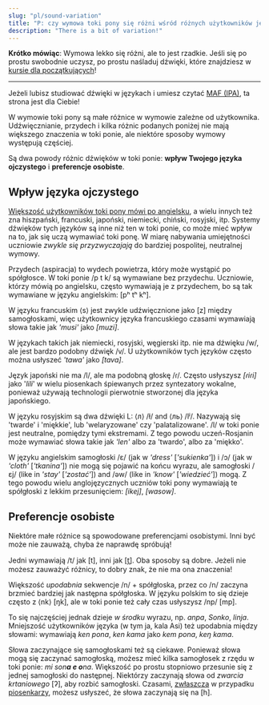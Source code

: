 ```yaml
---
slug: "pl/sound-variation"
title: "P: czy wymowa toki pony się różni wśród różnych użytkowników języka?"
description: "There is a bit of variation!"
---
```



**Krótko mówiąc**: Wymowa lekko się różni, ale to jest rzadkie. Jeśli się po prostu swobodnie uczysz, po prostu naśladuj dźwięki, które znajdziesz w [kursie dla początkujących](/pl/01)!

*** 

Jeżeli lubisz studiować dźwięki w językach i umiesz czytać [MAF (IPA)](https://pl.wikipedia.org/wiki/Międzynarodowy_alfabet_fonetyczny), ta strona jest dla Ciebie!

W wymowie toki pony są małe różnice w wymowie zależne od użytkownika. Udźwięcznianie, przydech i kilka różnic podanych poniżej nie mają większego znaczenia w toki ponie, ale niektóre sposoby wymowy występują częściej.

Są dwa powody różnic dźwięków w toki ponie: **wpływ Twojego języka ojczystego** i **preferencje osobiste**.

## Wpływ języka ojczystego

[Większość użytkowników toki pony mówi po angielsku](https://tokiponacensus.github.io/results2022/#what-languages-do-tokiponists-know), a wielu innych też zna hiszpański, francuski, japoński, niemiecki, chiński, rosyjski, itp. Systemy dźwięków tych języków są inne niż ten w toki ponie, co może mieć wpływ na to, jak się uczą wymawiać toki ponę. W miarę nabywania umiejętności uczniowie *zwykle się przyzwyczajają* do bardziej pospolitej, neutralnej wymowy.

Przydech (aspiracja) to wydech powietrza, który może wystąpić po spółgłosce. W toki ponie /p t k/ są wymawiane bez przydechu. Uczniowie, którzy mówią po angielsku, często wymawiają je z przydechem, bo są tak wymawiane w języku angielskim: [pʰ tʰ kʰ].

W języku francuskim ⟨s⟩ jest zwykle udźwięcznione jako [z] między samogłoskami, więc użytkownicy języka francuskiego czasami wymawiają słowa takie jak *'musi'* jako *[muzi]*.

W językach takich jak niemiecki, rosyjski, węgierski itp. nie ma dźwięku /w/, ale jest bardzo podobny dźwięk /v/. U użytkowników tych języków często można usłyszeć *'tawa'* jako *[tava]*.

Język japoński nie ma /l/, ale ma podobną głoskę /ɾ/. Często usłyszysz *[ɾiɾi]* jako '*lili*' w wielu piosenkach śpiewanych przez syntezatory wokalne, ponieważ używają technologii pierwotnie stworzonej dla języka japońskiego.

W języku rosyjskim są dwa dźwięki L: ⟨л⟩ /ɫ/ and ⟨ль⟩ /lʲ/. Nazywają się 'twarde' i 'miękkie', lub 'welaryzowane' czy 'palatalizowane'. /l/ w toki ponie jest neutralne, pomiędzy tymi ekstremami. Z tego powodu uczeń-Rosjanin może wymawiać słowa takie jak *'len'* albo za 'twardo', albo za 'miękko'.

W języku angielskim samogłoski /ɛ/ (jak w *'dress'* [*'sukienka'*]) i /ɔ/ (jak w *'cloth'* [*'tkanina'*]) nie mogą się pojawić na końcu wyrazu, ale samogłoski /ɛj/ (like in *'stay'* [*'zostać'*]) and /əw/ (like in *'know'* [*'wiedzieć'*]) mogą. Z tego powodu wielu anglojęzycznych uczniów toki pony wymawiają te spółgłoski z lekkim przesunięciem: *[ikej]*, *[wasow]*.

## Preferencje osobiste

Niektóre małe różnice są spowodowane preferencjami osobistymi. Inni być może nie zauważą, chyba że naprawdę spróbują!

Jedni wymawiają /t/ jak [t], inni jak [t̪]. Oba sposoby są dobre. Jeżeli nie możesz zauważyć różnicy, to dobry znak, że nie ma ona znaczenia!

Większość *upodabnia* sekwencje /n/ + spółgłoska, przez co /n/ zaczyna brzmieć bardziej jak następna spółgłoska. W języku polskim to się dzieje często z ⟨nk⟩ [ŋk], ale w toki ponie też cały czas usłyszysz /np/ [mp].

To się najczęściej jednak dzieje *w środku* wyrazu, np. *anpa*, *Sonko*, *linja*. Mniejszość użytkowników języka (w tym ja, kala Asi) też upodabnia między słowami: wymawiają *ken pona*, *ken kama* jako *kem pona*, *keŋ kama*.

Słowa zaczynające się samogłoskami też są ciekawe. Ponieważ słowa mogą się zaczynać samogłoską, możesz mieć kilka samogłosek z rzędu w toki ponie: *mi son**a e o**na*. Większość po prostu stopniowo przesunie się z jednej samogłoski do następnej. Niektórzy zaczynają słowa od *zwarcia krtaniowego* [ʔ], aby rozbić samogłoski. Czasami, [zwłaszcza](https://www.youtube.com/watch?v=FimMEOCRWUA) w przypadku [piosenkarzy](https://www.youtube.com/watch?v=96PM_jUdS2M), możesz usłyszeć, że słowa zaczynają się na [h].
